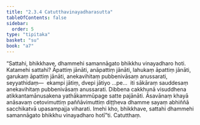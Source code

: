 ```yaml
---
title: "2.3.4 Catutthavinayadharasutta"
tableOfContents: false
sidebar:
  order: 5
type: "tipitaka"
basket: "su"
book: "a7"
---
```



<DynamicBreadcrumb />

<Division number="78" book="a7" bookNo="16" page="505">

<Paragraph number="614" book="a7">
“Sattahi, bhikkhave, dhammehi samannāgato bhikkhu vinayadharo hoti. Katamehi sattahi? Āpattiṃ jānāti, anāpattiṃ jānāti, lahukaṃ āpattiṃ jānāti, garukaṃ āpattiṃ jānāti, anekavihitaṃ pubbenivāsaṃ anussarati, seyyathidaṃ—  ekampi jātiṃ, dvepi jātiyo …pe…  iti sākāraṃ sauddesaṃ anekavihitaṃ pubbenivāsaṃ anussarati. Dibbena cakkhunā visuddhena atikkantamānusakena yathākammūpage satte pajānāti. Āsavānaṃ khayā anāsavaṃ cetovimuttiṃ paññāvimuttiṃ diṭṭheva dhamme sayaṃ abhiññā sacchikatvā upasampajja viharati. Imehi kho, bhikkhave, sattahi dhammehi samannāgato bhikkhu vinayadharo hotī”ti.

</Paragraph>
</Division>

<Paragraph number="615" type="center" book="a7">
Catutthaṃ.
</Paragraph>